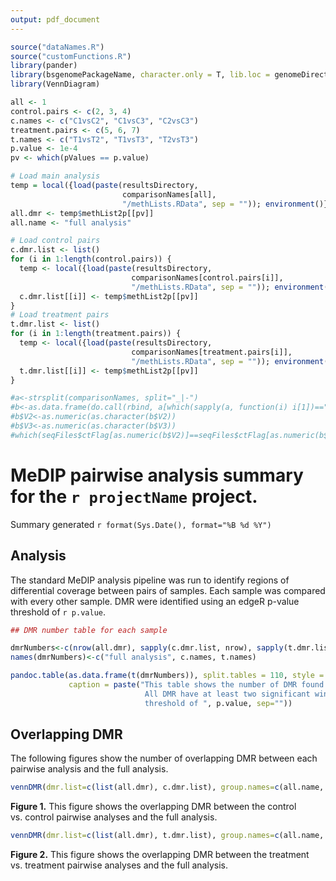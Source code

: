 ```yaml
---
output: pdf_document
---
```

<!-- Created 10/14/2015 by Daniel Beck -->
<!-- Last modified 11/4/2015 -->

```r
source("dataNames.R")
source("customFunctions.R")
library(pander)
library(bsgenomePackageName, character.only = T, lib.loc = genomeDirectory)
library(VennDiagram)

all <- 1
control.pairs <- c(2, 3, 4)
c.names <- c("C1vsC2", "C1vsC3", "C2vsC3")
treatment.pairs <- c(5, 6, 7)
t.names <- c("T1vsT2", "T1vsT3", "T2vsT3")
p.value <- 1e-4
pv <- which(pValues == p.value)

# Load main analysis
temp = local({load(paste(resultsDirectory, 
                         comparisonNames[all], 
                         "/methLists.RData", sep = "")); environment()})
all.dmr <- temp$methList2p[[pv]]
all.name <- "full analysis"

# Load control pairs
c.dmr.list <- list()
for (i in 1:length(control.pairs)) {
  temp <- local({load(paste(resultsDirectory, 
                           comparisonNames[control.pairs[i]], 
                           "/methLists.RData", sep = "")); environment()})
  c.dmr.list[[i]] <- temp$methList2p[[pv]]
}
# Load treatment pairs
t.dmr.list <- list()
for (i in 1:length(treatment.pairs)) {
  temp <- local({load(paste(resultsDirectory, 
                           comparisonNames[treatment.pairs[i]], 
                           "/methLists.RData", sep = "")); environment()})
  t.dmr.list[[i]] <- temp$methList2p[[pv]]
}

#a<-strsplit(comparisonNames, split="_|-")
#b<-as.data.frame(do.call(rbind, a[which(sapply(a, function(i) i[1])=="pair")]))
#b$V2<-as.numeric(as.character(b$V2))
#b$V3<-as.numeric(as.character(b$V3))
#which(seqFiles$ctFlag[as.numeric(b$V2)]==seqFiles$ctFlag[as.numeric(b$V3)])
```

# MeDIP pairwise analysis summary for the `r projectName` project.
Summary generated `r format(Sys.Date(), format="%B %d %Y")` 

## Analysis
The standard MeDIP analysis pipeline was run to identify regions of differential coverage between pairs of samples. Each sample was compared with every other sample. DMR were identified using an edgeR p-value threshold of `r p.value`. 

```r
## DMR number table for each sample

dmrNumbers<-c(nrow(all.dmr), sapply(c.dmr.list, nrow), sapply(t.dmr.list, nrow))
names(dmrNumbers)<-c("full analysis", c.names, t.names)

pandoc.table(as.data.frame(t(dmrNumbers)), split.tables = 110, style = "rmarkdown", 
             caption = paste("This table shows the number of DMR found for each analysis. 
                              All DMR have at least two significant windows at a p-value 
                              threshold of ", p.value, sep=""))

```

## Overlapping DMR
The following figures show the number of overlapping DMR between each pairwise analysis and the full analysis. 

```r

vennDMR(dmr.list=c(list(all.dmr), c.dmr.list), group.names=c(all.name, c.names))


```
**Figure 1.** This figure shows the overlapping DMR between the control vs. control pairwise analyses and the full analysis.


```r

vennDMR(dmr.list=c(list(all.dmr), t.dmr.list), group.names=c(all.name, t.names))
```
**Figure 2.** This figure shows the overlapping DMR between the treatment vs. treatment pairwise analyses and the full analysis.


